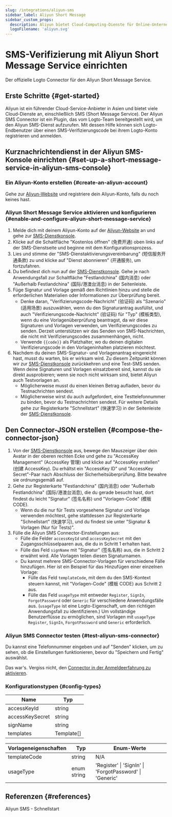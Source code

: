 ```yaml
---
slug: /integrations/aliyun-sms
sidebar_label: Aliyun Short Message
sidebar_custom_props:
  description: Aliyun bietet Cloud-Computing-Dienste für Online-Unternehmen an.
  logoFilename: 'aliyun.svg'
---
```



# SMS-Verifizierung mit Aliyun Short Message Service einrichten

Der offizielle Logto Connector für den Aliyun Short Message Service.

<GuideTip />

## Erste Schritte \{#get-started}

Aliyun ist ein führender Cloud-Service-Anbieter in Asien und bietet viele Cloud-Dienste an, einschließlich SMS (Short Message Service). Der Aliyun SMS Connector ist ein Plugin, das vom Logto-Team bereitgestellt wird, um den Aliyun SMS-Dienst aufzurufen. Mit dessen Hilfe können sich Logto-Endbenutzer über einen SMS-Verifizierungscode bei ihrem Logto-Konto registrieren und anmelden.

## Kurznachrichtendienst in der Aliyun SMS-Konsole einrichten \{#set-up-a-short-message-service-in-aliyun-sms-console}

### Ein Aliyun-Konto erstellen \{#create-an-aliyun-account}

Gehe zur [Aliyun-Website](https://cn.aliyun.com/) und registriere dein Aliyun-Konto, falls du noch keines hast.

### Aliyun Short Message Service aktivieren und konfigurieren \{#enable-and-configure-aliyun-short-message-service}

1. Melde dich mit deinem Aliyun-Konto auf der [Aliyun-Website](https://cn.aliyun.com/) an und gehe zur [SMS-Dienstkonsole](https://www.aliyun.com/product/sms).
2. Klicke auf die Schaltfläche "Kostenlos öffnen" (免费开通) oben links auf der SMS-Dienstseite und beginne mit dem Konfigurationsprozess.
3. Lies und stimme der "SMS-Dienstaktivierungsvereinbarung" (短信服务开通条款) zu und klicke auf "Dienst abonnieren" (开通服务), um fortzufahren.
4. Du befindest dich nun auf der [SMS-Dienstkonsole](https://dysms.console.aliyun.com/overview). Gehe je nach Anwendungsfall zur Schaltfläche "Festlandchina" (国内消息) oder "Außerhalb Festlandchina" (国际/港澳台消息) in der Seitenleiste.
5. Füge Signatur und Vorlage gemäß den Richtlinien hinzu und stelle die erforderlichen Materialien oder Informationen zur Überprüfung bereit.
   - Denke daran, "Verifizierungscode-Nachricht" (验证码) als "Szenario" (适用场景) auszuwählen, wenn du den Signaturantrag ausfüllst, und auch "Verifizierungscode-Nachricht" (验证码) für "Typ" (模板类型), wenn du eine Vorlagenüberprüfung beantragst, da wir diese Signaturen und Vorlagen verwenden, um Verifizierungscodes zu senden. Derzeit unterstützen wir das Senden von SMS-Nachrichten, die nicht mit Verifizierungscodes zusammenhängen, nicht.
   - Verwende `{{code}}` als Platzhalter, wo du deinen digitalen Verifizierungscode in den Vorlageninhalten platzieren möchtest.
6. Nachdem du deinen SMS-Signatur- und Vorlagenantrag eingereicht hast, musst du warten, bis er wirksam wird. Zu diesem Zeitpunkt können wir zur [SMS-Dienstkonsole](https://dysms.console.aliyun.com/overview) zurückkehren und eine Test-SMS senden. Wenn deine Signaturen und Vorlagen einsatzbereit sind, kannst du sie direkt ausprobieren; wenn sie noch nicht wirksam sind, bietet Aliyun auch Testvorlagen an.
   - Möglicherweise musst du einen kleinen Betrag aufladen, bevor du Testnachrichten sendest.
   - Möglicherweise wirst du auch aufgefordert, eine Testtelefonnummer zu binden, bevor du Testnachrichten sendest. Für weitere Details gehe zur Registerkarte "Schnellstart" (快速学习) in der Seitenleiste der [SMS-Dienstkonsole](https://dysms.console.aliyun.com/overview).

## Den Connector-JSON erstellen \{#compose-the-connector-json}

1. Von der [SMS-Dienstkonsole](https://dysms.console.aliyun.com/overview) aus, bewege den Mauszeiger über dein Avatar in der oberen rechten Ecke und gehe zu "AccessKey Management" (AccessKey 管理) und klicke auf "AccessKey erstellen" (创建 AccessKey). Du erhältst ein "AccessKey ID" und "AccessKey Secret"-Paar nach Abschluss der Sicherheitsüberprüfung. Bitte bewahre sie ordnungsgemäß auf.
2. Gehe zur Registerkarte "Festlandchina" (国内消息) oder "Außerhalb Festlandchina" (国际/港澳台消息), die du gerade besucht hast, dort findest du leicht "Signatur" (签名名称) und "Vorlagen-Code" (模板 CODE).
   - Wenn du die nur für Tests vorgesehene Signatur und Vorlage verwenden möchtest, gehe stattdessen zur Registerkarte "Schnellstart" (快速学习), und du findest sie unter "Signatur & Vorlagen (Nur für Tests)".
3. Fülle die Aliyun SMS Connector-Einstellungen aus:
   - Fülle die Felder `accessKeyId` und `accessKeySecret` mit den Zugangsschlüsselpaaren aus, die du in Schritt 1 erhalten hast.
   - Fülle das Feld `signName` mit "Signatur" (签名名称) aus, die in Schritt 2 erwähnt wird. Alle Vorlagen teilen diesen Signaturnamen.
   - Du kannst mehrere SMS-Connector-Vorlagen für verschiedene Fälle hinzufügen. Hier ist ein Beispiel für das Hinzufügen einer einzelnen Vorlage:
     - Fülle das Feld `templateCode`, mit dem du den SMS-Kontext steuern kannst, mit "Vorlagen-Code" (模板 CODE) aus Schritt 2 aus.
     - Fülle das Feld `usageType` mit entweder `Register`, `SignIn`, `ForgotPassword` oder `Generic` für verschiedene Anwendungsfälle aus. (`usageType` ist eine Logto-Eigenschaft, um den richtigen Anwendungsfall zu identifizieren.) Um vollständige Benutzerflüsse zu ermöglichen, sind Vorlagen mit `usageType` `Register`, `SignIn`, `ForgotPassword` und `Generic` erforderlich.

### Aliyun SMS Connector testen \{#test-aliyun-sms-connector}

Du kannst eine Telefonnummer eingeben und auf "Senden" klicken, um zu sehen, ob die Einstellungen funktionieren, bevor du "Speichern und Fertig" auswählst.

Das war's. Vergiss nicht, den [Connector in der Anmeldeerfahrung zu aktivieren](/connectors/sms-connectors/#enable-phone-number-sign-up-or-sign-in).

### Konfigurationstypen \{#config-types}

| Name            | Typ        |
| --------------- | ---------- |
| accessKeyId     | string     |
| accessKeySecret | string     |
| signName        | string     |
| templates       | Template[] |

| Vorlageneigenschaften | Typ        | Enum-Werte                                              |
| --------------------- | -----------| ------------------------------------------------------- |
| templateCode          | string     | N/A                                                     |
| usageType             | enum string| 'Register' \| 'SignIn' \| 'ForgotPassword' \| 'Generic' |

## Referenzen \{#references}

<Url href="https://dysms.console.aliyun.com/quickstart">Aliyun SMS - Schnellstart</Url>